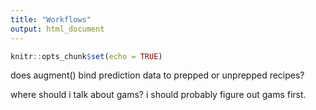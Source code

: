 ```yaml
---
title: "Workflows"
output: html_document
---
```


```r
knitr::opts_chunk$set(echo = TRUE)
```

does augment() bind prediction data to prepped or unprepped recipes? 



where should i talk about gams? i should probably figure out gams first. 
